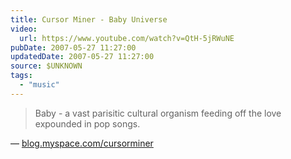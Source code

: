 ```yaml
---
title: Cursor Miner - Baby Universe
video:
  url: https://www.youtube.com/watch?v=QtH-5jRWuNE
pubDate: 2007-05-27 11:27:00
updatedDate: 2007-05-27 11:27:00
source: $UNKNOWN
tags:
  - "music"
---
```


> Baby - a vast parisitic cultural organism feeding off the love expounded in pop songs.

— [blog.myspace.com/cursorminer](http://blog.myspace.com/index.cfm?fuseaction=blog.view&friendID=57570494&blogID=268353849")
